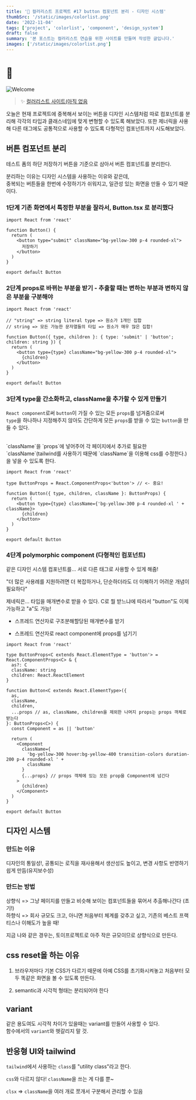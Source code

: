 ```yaml
---
title: '🎉 컬러리스트 프로젝트 #17 button 컴포넌트 분리 - 디자인 시스템'
thumbSrc: '/static/images/colorlist.png'
date: '2022-11-04'
tags: ['project', 'colorlist', 'component', 'design_system']
draft: false
summary: '본 포스트는 컬러리스트 연습을 위한 사이트를 만들며 작성한 글입니다.'
images: ['/static/images/colorlist.png']
---
```


# 📌

![Welcome](/static/images/colorlist.png)

> ✨ [컬러리스트 사이트(아직 없음](https://www.)

오늘은 현재 프로젝트에 중복해서 보이는 버튼을
디자인 시스템처럼 따로 컴포넌트를 분리해
각각의 타입과 클래스네임에 맞게 변형할 수 있도록 해보았다.
또한 제너릭을 사용해 다른 태그에도 공통적으로 사용할 수 있도록 다형적인 컴포넌트까지 시도해보았다.

## 버튼 컴포넌트 분리

테스트 폼의 하단 저장하기 버튼을 기준으로 삼아서 버튼 컴포넌트를 분리한다. <br/>

분리하는 이유는 디자인 시스템을 사용하는 이유와 같은데, <br/>
중복되는 버튼들을 한번에 수정하기가 쉬워지고, 일관성 있는 화면을 만들 수 있기 때문이다.

### 1단계 기존 화면에서 특정한 부분을 잘라서, Button.tsx 로 분리했다

```tsx
import React from 'react'

function Button() {
  return (
    <button type="submit" className="bg-yellow-300 p-4 rounded-xl">
      저장하기
    </button>
  )
}

export default Button
```

### 2단계 props로 바뀌는 부분을 받기 - 추출할 때는 변하는 부분과 변하지 않은 부분을 구분해야

```tsx
import React from 'react'

// "string" => string literal type => 원소가 1개인 집합
// string => 모든 가능한 문자열들의 타입 => 원소가 매우 많은 집합!

function Button({ type, children }: { type: 'submit' | 'button'; children: string }) {
  return (
    <button type={type} className="bg-yellow-300 p-4 rounded-xl">
      {children}
    </button>
  )
}

export default Button
```

### 3단계 type을 간소화하고, className을 추가할 수 있게 만들기

`React component`로써 `button`이 가질 수 있는 모든 `props`를 넘겨줌으로써<br/>
`type`을 하나하나 지정해주지 않아도 간단하게 모든 `props`를 받을 수 있는 `button`을 만들 수 있다.<br/>

<br />
`className`을 `props`에 넣어주어 각 페이지에서 추가로 필요한 `className`(tailwind를 사용하기 때문에 `className`을
이용해 css를 수정한다.)을 넣을 수 있도록 한다.

```tsx
import React from 'react'

type ButtonProps = React.ComponentProps<'button'> // <- 중요!

function Button({ type, children, className }: ButtonProps) {
  return (
    <button type={type} className={'bg-yellow-300 p-4 rounded-xl ' + className}>
      {children}
    </button>
  )
}

export default Button
```

### 4단계 polymorphic component (다형적인 컴포넌트)

같은 디자인 시스템 컴포넌트를... 서로 다른 태그로 사용할 수 있게 해줌!<br/>

"더 많은 사용례를 지원하려면 더 복잡하거나, 단순하더라도 더 이해하기 어려운 개념이 필요하다"<br/>

제네릭은... 타입을 매개변수로 받을 수 있다. C로 뭘 받느냐에 따라서 "button"도 이제 가능하고 "a"도 가능!

- 스프레드 연산자로 구조분해할당된 매개변수를 받기

- 스프레드 연산자로 react component에 props를 넘기기

```tsx
import React from 'react'

type ButtonProps<C extends React.ElementType = 'button'> = React.ComponentProps<C> & {
  as?: C
  className: string
  children: React.ReactElement
}

function Button<C extends React.ElementType>({
  as,
  className,
  children,
  ...props // as, className, children을 제외한 나머지 props는 props 객체로 받는다
}: ButtonProps<C>) {
  const Component = as || 'button'

  return (
    <Component
      className={
        'bg-yellow-300 hover:bg-yellow-400 transition-colors duration-200 p-4 rounded-xl ' +
        className
      }
      {...props} // props 객체에 있는 모든 prop을 Component에 넘긴다
    >
      {children}
    </Component>
  )
}

export default Button
```

## 디자인 시스템

### 만드는 이유

디자인의 통일성!, 공통되는 로직을 재사용해서 생산성도 높이고, 변경 사항도 반영하기 쉽게 만듬(유지보수성)

### 만드는 방법

상향식 => 그냥 페이지를 만들고 비슷해 보이는 컴포넌트들을 묶어서 추출해나간다 (초기!) <br/>
하향식 => 회사 규모도 크고, 아니면 처음부터 체계를 갖추고 싶고, 기존의 베스트 프랙티스나 이해도가 높을 때!<br/>

지금 나와 같은 경우는, 토이프로젝트로 아주 작은 규모이므로 상향식으로 만든다.

## css reset을 하는 이유

1. 브라우저마다 기본 CSS가 다르기 때문에 아예 CSS를 초기화시켜놓고 처음부터 모두 똑같은 화면을 볼 수 있도록 만든다.

2. semantic과 시각적 형태는 분리되어야 한다

## variant

같은 용도여도 시각적 차이가 있을때는 variant를 만들어 사용할 수 있다.<br/>
함수에서의 `variant`와 헷갈리지 말 것.

## 반응형 UI와 tailwind

`tailwind`에서 사용하는 `class`를 "utility class"라고 한다.<br/>

`css`와 다르지 않다! `className`을 쓰는 게 다를 뿐~<br/>

`clsx` => `className`을 여러 개로 쪼개서 구분해서 관리할 수 있음
